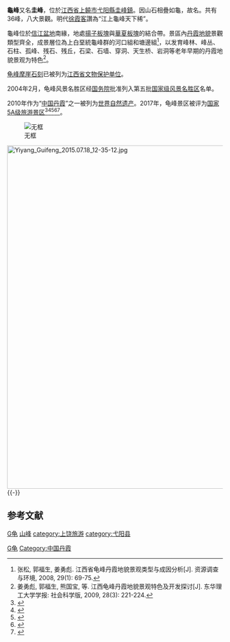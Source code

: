 {{coord|28|19|00|N|117|24|00|E|display=title|scale:100000}}
{{世界遺產概要表
|site_img = Yiyang Guifeng 2015.07.18 12-55-15.jpg
|site_img_capt = 
|site_img_width = 250px
|zh_name = 中國丹霞
|en_name = China Danxia
|fr_name = Relief Danxia de Chine
| country = {{CHN}}
| Region = 亞洲和太平洋地區
|area = 
|criterion_n = (vii)(viii)(ix)(x)
|rg_year = 2010
|ex_rg_year =
|iucn = 
|ID=1335
|remarks = [[中国丹霞|中国丹霞]]包括：<br>[[赤水丹霞地貌|赤水]]-西剖面<br>[[赤水丹霞地貌|赤水]]-东剖面<br>[[泰宁世界地质公园|泰宁]]-北剖面<br>[[泰宁世界地质公园|泰宁]]-南剖面<br>[[崀山|崀山]]<br>[[丹霞山|丹霞山]]<br>[[龙虎山|龙虎山]]：[[龙虎山|龙虎山]]剖面<br>[[龙虎山|龙虎山]]：'''龟峰'''剖面<br>[[江郎山|江郎山]]
|org_url = http://whc.unesco.org/en/list/1335/
|map_img = 
|map_img_width = 
|locator_x = 
|locator_y =
}}

'''龜峰'''又名'''圭峰'''，位於[[江西省|江西省]][[上饒市|上饒市]][[弋阳縣|弋阳縣]][[圭峰鎮|圭峰鎮]]。因山石相疊如龜，故名。共有36峰，八大景觀。明代[[徐霞客|徐霞客]]讚為“江上龜峰天下稀”。

龜峰位於[[信江盆地|信江盆地]]南緣，地處[[揚子板塊|揚子板塊]]與[[華夏板塊|華夏板塊]]的結合帶。景區內[[丹霞地貌|丹霞地貌]]景觀類型齊全，成景層位為上白堊統龜峰群的河口組和塘邊組<ref>张松, 郭福生, 姜勇彪. 江西省龟峰丹霞地貌景观类型与成因分析[J]. 资源调查与环境, 2008, 29(1): 69-75.</ref>，以发育峰林、峰丛、石柱、孤峰、残石、残丘，石梁、石墙、穿洞、天生桥、岩洞等老年早期的丹霞地貌景观为特色<ref>姜勇彪, 郭福生, 熊国宝, 等. 江西龟峰丹霞地貌景观特色及开发探讨[J]. 东华理工大学学报: 社会科学版, 2009, 28(3): 221-224.</ref>。

[[龟峰摩崖石刻|龟峰摩崖石刻]]已被列为[[江西省文物保护单位|江西省文物保护单位]]。

2004年2月，龟峰风景名胜区经[[中华人民共和国国务院|国务院]]批准列入第五批[[国家级风景名胜区|国家级风景名胜区]]名单。

2010年作为“[[中国丹霞|中国丹霞]]”之一被列为[[世界自然遗产|世界自然遗产]]。2017年，龟峰景区被评为[[国家5A级旅游景区|国家5A级旅游景区]]<ref>{{Cite web|title=国家旅游局公示新一批5A景区 20家景区上榜（高清组图）【12】--旅游--人民网|url=http://travel.people.com.cn/n1/2017/0217/c41570-29088611-12.html|access-date=2021-07-13|work=人民网}}</ref><ref>{{Cite web|title=非遗常驻青州古城 活态传承演绎文风习习(组图)-中新网|url=http://www.chinanews.com/sh/2020/08-18/9267778.shtml|access-date=2021-07-13|work=中国新闻网}}</ref><ref>{{Cite web|title=游客人身财产安全事件频发 丽江古城被严重警告-中新网|url=http://www.chinanews.com/sh/2017/02-26/8159675.shtml|access-date=2021-07-13|work=中国新闻网}}</ref><ref>{{Cite web|title=国家旅游局公示　20家景区即将挂牌5A_科教_央视网(cctv.com)|url=http://kejiao.cctv.com/2017/02/17/ARTInDblKtEo4qQO1Sw9eAf3170217.shtml|access-date=2021-07-13|work=CCTV}}</ref><ref>{{Cite web|title=国家旅游局公示新一批5A景区 20家上榜|url=https://china.huanqiu.com/article/9CaKrnK0BBU|access-date=2021-07-13|work=环球网}}</ref>。

[[File:江西上饒市龜峰山.jpg|无框]]

[[File:Yiyang_Guifeng_2015.07.18_12-35-12.jpg|800px]]
{{-}}

==参考文献==
{{commonscat|Guifeng}}
{{reflist}}
{{国家5A级旅游景区}}
[[Category:丹霞地貌|G龟]]
[[Category:中国丹霞|Category:中国丹霞]]
[[category:江西山峰|G龟]]
[[category:上饶地理|山峰]]
[[category:上饶旅游|category:上饶旅游]]
[[category:弋阳县|category:弋阳县]]